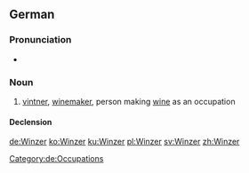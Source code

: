 ==German==
{{slim-wikipedia|lang=de}}

===Pronunciation===
* {{IPA|/ˈvɪntsɐ/|lang=de}}

===Noun===
{{de-noun|m|Winzers|Winzer|f=Winzerin}}

# [[vintner]], [[winemaker]], person making [[wine]] as an occupation

====Declension====
{{de-decl-noun-m|s}}

[[Category:de:Occupations]]

[[de:Winzer]]
[[ko:Winzer]]
[[ku:Winzer]]
[[pl:Winzer]]
[[sv:Winzer]]
[[zh:Winzer]]